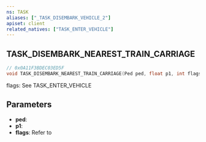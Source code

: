 ```yaml
---
ns: TASK
aliases: ["_TASK_DISEMBARK_VEHICLE_2"]
apiset: client
related_natives: ["TASK_ENTER_VEHICLE"]
---
```

## TASK_DISEMBARK_NEAREST_TRAIN_CARRIAGE

```c
// 0x0A11F3BDEC03ED5F
void TASK_DISEMBARK_NEAREST_TRAIN_CARRIAGE(Ped ped, float p1, int flags);
```

flags: See TASK_ENTER_VEHICLE

## Parameters
* **ped**:
* **p1**:
* **flags**: Refer to <Enum name="TaskLeaveVehicleFlags" />